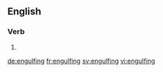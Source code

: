 
==English==

===Verb===
{{head|en|present participle}}

# {{present participle of|engulf|lang=en}}

[[de:engulfing]]
[[fr:engulfing]]
[[sv:engulfing]]
[[vi:engulfing]]